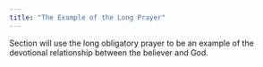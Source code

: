 ```yaml
---
title: "The Example of the Long Prayer"
---
```


Section will use the long obligatory prayer to be an example of the devotional relationship between the believer and God.

